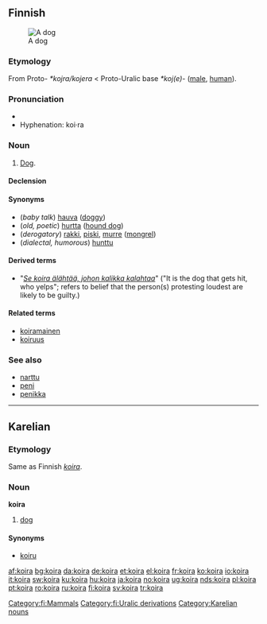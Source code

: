 {{wikipedia|lang=fi}}
==Finnish==
[[Image:CARMELO LEMON BEAGLE.jpg|thumb|A dog]]

===Etymology===
From Proto-{{Ural.|fi}} ''*kojra/kojera'' < Proto-Uralic base ''*koj(e)-'' ([[male]], [[human]]).

===Pronunciation===
*{{IPA|lang=fi|[ˈkoirɑ]}}
*Hyphenation: koi·ra

===Noun===
{{fi-noun|koir|type=koira}}

# [[dog|Dog]].

====Declension====
{{fi-decl-koira|koir}}

====Synonyms====
*(''baby talk'') [[hauva]] ([[doggy]])
*(''old, poetic'') [[hurtta]] ([[hound dog]])
*(''derogatory'') [[rakki]], [[piski]], [[murre]] ([[mongrel]])
*(''dialectal, humorous'') [[hunttu]]

====Derived terms====
* "''[[Se koira älähtää, johon kalikka kalahtaa]]''" ("It is the dog that gets hit, who yelps"; refers to belief that the person(s) protesting loudest are likely to be guilty.)

====Related terms====
*[[koiramainen]]
*[[koiruus]]

===See also===
*[[narttu]]
*[[peni]]
*[[penikka]]

[[Category:fi:Mammals]]
[[Category:fi:Uralic derivations]]

----

==Karelian==

===Etymology===
Same as Finnish ''[[koira#Finnish|koira]]''.

===Noun===
'''koira'''

# [[dog]]

====Synonyms====
*[[koiru]]

[[Category:Karelian nouns]]

[[af:koira]]
[[bg:koira]]
[[da:koira]]
[[de:koira]]
[[et:koira]]
[[el:koira]]
[[fr:koira]]
[[ko:koira]]
[[io:koira]]
[[it:koira]]
[[sw:koira]]
[[ku:koira]]
[[hu:koira]]
[[ja:koira]]
[[no:koira]]
[[ug:koira]]
[[nds:koira]]
[[pl:koira]]
[[pt:koira]]
[[ro:koira]]
[[ru:koira]]
[[fi:koira]]
[[sv:koira]]
[[tr:koira]]